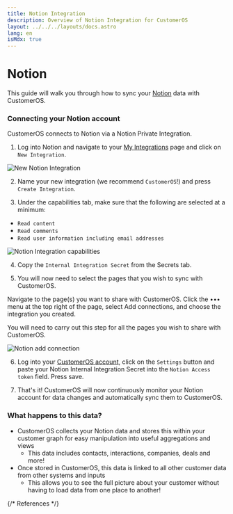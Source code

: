 ```yaml
---
title: Notion Integration
description: Overview of Notion Integration for CustomerOS
layout: ../../../layouts/docs.astro
lang: en
isMdx: true
---
```



# Notion

This guide will walk you through how to sync your [Notion][notion] data with CustomerOS. 

### Connecting your Notion account

CustomerOS connects to Notion via a Notion Private Integration.  

1.  Log into Notion and navigate to your [My Integrations][notion-integrations] page and click on `New Integration`.

![New Notion Integration](/images/integrations/notion/notion-new-integration.png)

2. Name your new integration (we recommend `CustomerOS`!) and press `Create Integration`.

3. Under the capabilities tab, make sure that the following are selected at a minimum:
- `Read content`
- `Read comments`
- `Read user information including email addresses`

![Notion Integration capabilities](/images/integrations/notion/notion-integration-capabilities.png)

4. Copy the `Internal Integration Secret` from the Secrets tab.

5. You will now need to select the pages that you wish to sync with CustomerOS.

Navigate to the page(s) you want to share with CustomerOS. Click the ••• menu at the top right of the page, select Add connections, and choose the integration you created.

You will need to carry out this step for all the pages you wish to share with CustomerOS.

![Notion add connection](/images/integrations/notion/notion-add-connection.png)

6. Log into your [CustomerOS account][customeros], click on the `Settings` button and paste your Notion Internal Integration Secret into the `Notion Access token` field.  Press save.

7. That's it! CustomerOS will now continuously monitor your Notion account for data changes and automatically sync them to CustomerOS.

### What happens to this data?

- CustomerOS collects your Notion data and stores this within your customer graph for easy manipulation into useful aggregations and views
  - This data includes contacts, interactions, companies, deals and more!
- Once stored in CustomerOS, this data is linked to all other customer data from other systems and inputs
  - This allows you to see the full picture about your customer without having to load data from one place to another!

{/* References */}

[notion]: https://www.notion.so/
[notion-integrations]: https://www.notion.so/my-integrations
[customeros]: https://app.customeros.ai/